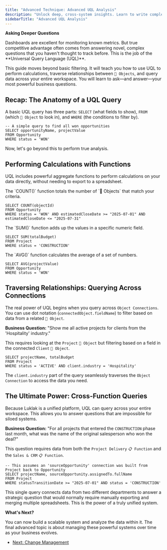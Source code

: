 ```yaml
---
title: "Advanced Technique: Advanced UQL Analysis"
description: "Unlock deep, cross-system insights. Learn to write complex Universal Query Language (UQL) queries to go beyond dashboards and answer your most difficult business questions."
sidebarTitle: "Advanced UQL Analysis"
---
```


**Asking Deeper Questions**

<Info>
Dashboards are excellent for monitoring known metrics. But true competitive advantage often comes from answering novel, complex questions that you haven't thought to track before. This is the job of the **Universal Query Language (UQL)**.

This guide moves beyond basic filtering. It will teach you how to use UQL to perform calculations, traverse relationships between `🧊 Objects`, and query data across your entire workspace. You will learn to ask—and answer—your most powerful business questions.
</Info>

## **Recap: The Anatomy of a UQL Query**

A basic UQL query has three parts: `SELECT` (what fields to show), `FROM` (which `🧊 Object` to look in), and `WHERE` (the conditions to filter by).

```uql
-- A simple query to find all won opportunities
SELECT opportunityName, projectValue 
FROM Opportunity 
WHERE status = 'WON'
```

Now, let's go beyond this to perform true analysis.

## **Performing Calculations with Functions**

UQL includes powerful aggregate functions to perform calculations on your data directly, without needing to export to a spreadsheet.

<CardGroup cols={1}>
<Card title="COUNT: How many deals did we win last month?" icon="arrow-down-1-9" iconType="duotone">
The `COUNT()` function totals the number of `🧊 Objects` that match your criteria.

```uql
SELECT COUNT(objectId) 
FROM Opportunity 
WHERE status = 'WON' AND estimatedCloseDate >= "2025-07-01" AND estimatedCloseDate <= "2025-07-31"
```
</Card>
<Card title="SUM: What is the total value of all active projects?" icon="plus-minus" iconType="duotone">
The `SUM()` function adds up the values in a specific numeric field.

```uql
SELECT SUM(totalBudget) 
FROM Project 
WHERE status = 'CONSTRUCTION'
```
</Card>
<Card title="AVG: What is the average value of our won deals?" icon="divide" iconType="duotone">
The `AVG()` function calculates the average of a set of numbers.

```uql
SELECT AVG(projectValue) 
FROM Opportunity 
WHERE status = 'WON'
```
</Card>
</CardGroup>

## **Traversing Relationships: Querying Across Connections**

The real power of UQL begins when you query across `Object Connections`. You can use dot notation (`connectedObject.fieldName`) to filter based on data from a related `🧊 Object`.

**Business Question:** "Show me all active projects for clients from the 'Hospitality' industry."

This requires looking at the `Project` `🧊 Object` but filtering based on a field in the connected `Client` `🧊 Object`.

```uql
SELECT projectName, totalBudget
FROM Project
WHERE status = 'ACTIVE' AND client.industry = 'Hospitality'
```

The `client.industry` part of the query seamlessly traverses the `Object Connection` to access the data you need.

## **The Ultimate Power: Cross-Function Queries**

Because Luklak is a unified platform, UQL can query across your entire workspace. This allows you to answer questions that are impossible for siloed systems.

**Business Question:** "For all projects that entered the `CONSTRUCTION` phase last month, what was the name of the original salesperson who won the deal?"

This question requires data from both the `Project Delivery` `📋 Function` and the `Sales & CRM` `📋 Function`.

```uql
-- This assumes an 'sourceOpportunity' connection was built from Project back to Opportunity
SELECT projectName, sourceOpportunity.assignedTo.fullName
FROM Project
WHERE statusTransitionDate >= "2025-07-01" AND status = 'CONSTRUCTION'
```

This single query connects data from two different departments to answer a strategic question that would normally require manually exporting and merging multiple spreadsheets. This is the power of a truly unified system.

**What's Next?**

You can now build a scalable system and analyze the data within it. The final advanced topic is about managing these powerful systems over time as your business evolves.

  - [Next: Change Management](https://www.google.com/search?q=/build-playbooks/03-advanced-techniques/change-management)